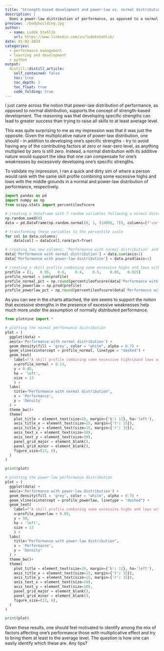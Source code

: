 ```yaml
---
title: "Strength-based development and power-law vs. normal distribution of performance"
description: |
  Does a power-law distribution of performance, as opposed to a normal distribution, support the concept of strength-based development? 
preview: ./bodybuilding.jpg
author:
  - name: Luděk Stehlík
    url: https://www.linkedin.com/in/ludekstehlik/
date: 01-02-2024
categories:
  - performance management
  - learning and development
  - python
output:
  distill::distill_article:
    self_contained: false
    toc: true
    toc_depth: 2
    toc_float: true
    code_folding: true
---
```


I just came across the notion that power-law distribution of performance, as opposed to normal distribution, supports the concept of strength-based development. The reasoning was that developing specific strengths can lead to greater success than trying to raise all skills to at least average level.

This was quite surprising to me as my impression was that it was just the opposite. Given the multiplicative nature of power-law distribution, one should - in addition to developing one's specific strengths - try to avoid having any of the contributing factors at zero or near-zero level, as anything multiplied by zero is still zero. Instead, a normal distribution with its additive nature would support the idea that one can compensate for one's weaknesses by excessively developing one's specific strengths. 

To validate my impression, I ran a quick and dirty sim of where a person would rank with the same skill profile combining some excessive highs and lows with the middle grounds in a normal and power-law distribution of performance, respectively. 

```python

import pandas as pd
import numpy as np
from scipy.stats import percentileofscore

# creating a dataframe with 7 random variables following a normal distribution
np.random.seed(0)  
data = pd.DataFrame(np.random.normal(0, 1, (10000, 7)), columns=[f'var{i+1}' for i in range(7)])

# transforming these variables to the percentile scale
for col in data.columns:
    data[col] = data[col].rank(pct=True)

# creating two new columns: 'Performance with normal distribution' and 'Performance with power-law distribution'
data['Performance with normal distribution'] = data.sum(axis=1)
data['Performance with power-law distribution'] = data.prod(axis=1)

# creating a skill profile combining some excessive highs and lows with the middle grounds
profile = [1,	0.95,	0.6,	0.4,	0.5,	0.05,	0.025]
profile_normal = sum(profile)
profile_normal_pct = np.round(percentileofscore(data['Performance with normal distribution'], profile_normal), 1)
profile_powerlaw = np.prod(profile)
profile_powerlaw_pct = np.round(percentileofscore(data['Performance with power-law distribution'], profile_powerlaw), 1)

```

As you can see in the charts attached, the sim seems to support the notion that excessive strengths in the presence of excessive weaknesses help much more under the assumption of normally distributed performance.

```python

from plotnine import *

# plotting the normal performance distribution
plot = (
  ggplot(data) +
  aes(x='Performance with normal distribution') +
  geom_density(fill = 'grey', color = "white", alpha = 0.7) +
  geom_vline(xintercept = profile_normal, linetype = "dashed") +
  geom_text(
    label=f"A skill profile combining some excessive highs\nand lows with the middle grounds\n(corresponding to {profile_normal_pct} percentile)", 
    x=profile_normal + 0.13, 
    y = 0.45, 
    ha = 'left',
    size = 13
    ) +
  labs(
    title="Performance with normal distribution",
    x = 'Performance',
    y = 'Density'
  ) +
  theme_bw()+
  theme(
    plot_title = element_text(size=20, margin={'b': 12}, ha='left'), 
    axis_title_x = element_text(size=15, margin={'t': 15}), 
    axis_title_y = element_text(size=15, margin={'r': 15}), 
    axis_text_x = element_text(size=10),
    axis_text_y = element_text(size=10),
    panel_grid_major = element_blank(),
    panel_grid_minor = element_blank(),
    figure_size=(13, 6),
  )
)

print(plot)

```

```python

# plotting the power-law performance distribution
plot = (
  ggplot(data) +
  aes(x='Performance with power-law distribution') +
  geom_density(fill = 'grey', color = "white", alpha = 0.7) +
  geom_vline(xintercept = profile_powerlaw, linetype = "dashed") +
  geom_text(
    label=f"A skill profile combining some excessive highs and lows with the middle grounds\n(corresponding to {profile_powerlaw_pct} percentile)", 
    x=profile_powerlaw + 0.05, 
    y = 50, 
    ha = 'left',
    size = 13
    ) +
  labs(
    title="Performance with power-law distribution",
    x = 'Performance',
    y = 'Density'
  ) +
  theme_bw()+
  theme(
    plot_title = element_text(size=20, margin={'b': 12}, ha='left'), 
    axis_title_x = element_text(size=15, margin={'t': 15}), 
    axis_title_y = element_text(size=15, margin={'r': 15}), 
    axis_text_x = element_text(size=10),
    axis_text_y = element_text(size=10),
    panel_grid_major = element_blank(),
    panel_grid_minor = element_blank(),
    figure_size=(13, 6),
  )
)

print(plot)

```

Given these results, one should feel motivated to identify among the mix of factors affecting one's performance those with multiplicative effect and try to bring them at least to the average level. The question is how one can easily identify which these are. Any tips?

